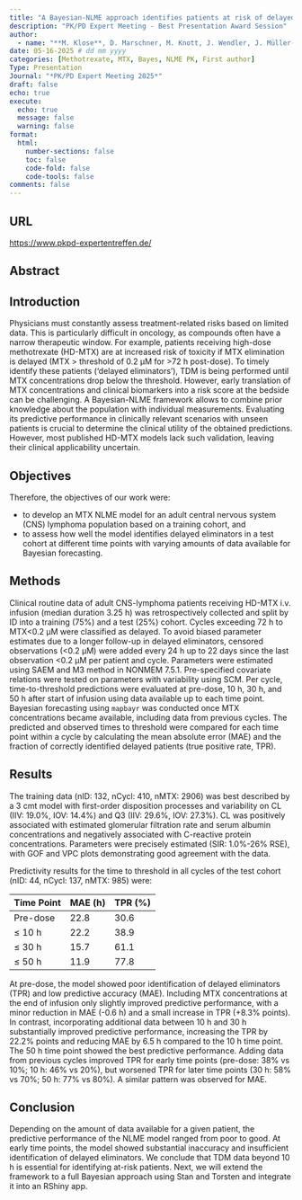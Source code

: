 ```yaml
---
title: "A Bayesian-NLME approach identifies patients at risk of delayed MTX elimination if informative TDM data is provided"
description: "PK/PD Expert Meeting - Best Presentation Award Session"
author:
  - name: "**M. Klose**, D. Marschner, M. Knott, J. Wendler, J. Müller-Kühnle, L. Kovar, W. Huisinga, C. Nyhoegen, R. Michelet, A. M. Mc Laughlin, G. Illerhaus, C. Kloft"
date: 05-16-2025 # dd mm yyyy
categories: [Methotrexate, MTX, Bayes, NLME PK, First author]
Type: Presentation
Journal: "*PK/PD Expert Meeting 2025*"
draft: false 
echo: true
execute:
  echo: true
  message: false
  warning: false
format:
  html:
    number-sections: false
    toc: false
    code-fold: false
    code-tools: false
comments: false
---
```


## URL

<https://www.pkpd-expertentreffen.de/>

## Abstract

## Introduction

Physicians must constantly assess treatment-related risks based on limited data. This is particularly difficult in oncology, as compounds often have a narrow therapeutic window. For example, patients receiving high-dose methotrexate (HD-MTX) are at increased risk of toxicity if MTX elimination is delayed (MTX > threshold of 0.2 µM for >72 h post-dose). To timely identify these patients ('delayed eliminators'), TDM is being performed until MTX concentrations drop below the threshold. However, early translation of MTX concentrations and clinical biomarkers into a risk score at the bedside can be challenging. A Bayesian-NLME framework allows to combine prior knowledge about the population with individual measurements. Evaluating its predictive performance in clinically relevant scenarios with unseen patients is crucial to determine the clinical utility of the obtained predictions. However, most published HD-MTX models lack such validation, leaving their clinical applicability uncertain.

## Objectives

Therefore, the objectives of our work were:

* to develop an MTX NLME model for an adult central nervous system (CNS) lymphoma population based on a training cohort, and
* to assess how well the model identifies delayed eliminators in a test cohort at different time points with varying amounts of data available for Bayesian forecasting.

## Methods

Clinical routine data of adult CNS-lymphoma patients receiving HD-MTX i.v. infusion (median duration 3.25 h) was retrospectively collected and split by ID into a training (75%) and a test (25%) cohort. Cycles exceeding 72 h to MTX<0.2 µM were classified as delayed. To avoid biased parameter estimates due to a longer follow-up in delayed eliminators, censored observations (<0.2 µM) were added every 24 h up to 22 days since the last observation <0.2 µM per patient and cycle. Parameters were estimated using SAEM and M3 method in NONMEM 7.5.1. Pre-specified covariate relations were tested on parameters with variability using SCM. Per cycle, time-to-threshold predictions were evaluated at pre-dose, 10 h, 30 h, and 50 h after start of infusion using data available up to each time point. Bayesian forecasting using `mapbayr` was conducted once MTX concentrations became available, including data from previous cycles. The predicted and observed times to threshold were compared for each time point within a cycle by calculating the mean absolute error (MAE) and the fraction of correctly identified delayed patients (true positive rate, TPR).

## Results

The training data (nID: 132, nCycl: 410, nMTX: 2906) was best described by a 3 cmt model with first-order disposition processes and variability on CL (IIV: 19.0%, IOV: 14.4%) and Q3 (IIV: 29.6%, IOV: 27.3%). CL was positively associated with estimated glomerular filtration rate and serum albumin concentrations and negatively associated with C-reactive protein concentrations. Parameters were precisely estimated (SIR: 1.0%-26% RSE), with GOF and VPC plots demonstrating good agreement with the data.

Predictivity results for the time to threshold in all cycles of the test cohort (nID: 44, nCycl: 137, nMTX: 985) were:

| Time Point | MAE (h) | TPR (%) |
| ---------- | ------- | ------- |
| Pre-dose   | 22.8    | 30.6    |
| ≤ 10 h     | 22.2    | 38.9    |
| ≤ 30 h     | 15.7    | 61.1    |
| ≤ 50 h     | 11.9    | 77.8    |

At pre-dose, the model showed poor identification of delayed eliminators (TPR) and low predictive accuracy (MAE). Including MTX concentrations at the end of infusion only slightly improved predictive performance, with a minor reduction in MAE (-0.6 h) and a small increase in TPR (+8.3% points). In contrast, incorporating additional data between 10 h and 30 h substantially improved predictive performance, increasing the TPR by 22.2% points and reducing MAE by 6.5 h compared to the 10 h time point. The 50 h time point showed the best predictive performance. Adding data from previous cycles improved TPR for early time points (pre-dose: 38% vs 10%; 10 h: 46% vs 20%), but worsened TPR for later time points (30 h: 58% vs 70%; 50 h: 77% vs 80%). A similar pattern was observed for MAE.

## Conclusion

Depending on the amount of data available for a given patient, the predictive performance of the NLME model ranged from poor to good. At early time points, the model showed substantial inaccuracy and insufficient identification of delayed eliminators. We conclude that TDM data beyond 10 h is essential for identifying at-risk patients. Next, we will extend the framework to a full Bayesian approach using Stan and Torsten and integrate it into an RShiny app.

